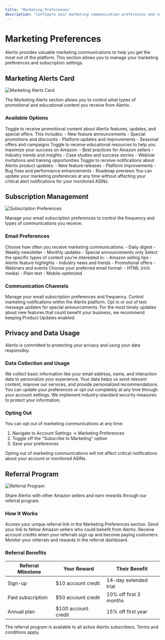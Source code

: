 ```yaml
---
title: 'Marketing Preferences'
description: 'Configure your marketing communication preferences and subscription settings'
---
```


# Marketing Preferences

Alertix provides valuable marketing communications to help you get the most out of the platform. This section allows you to manage your marketing preferences and subscription settings.

## Marketing Alerts Card

<Frame>
  <img src="/images/marketing-alerts.png" alt="Marketing Alerts Card" />
</Frame>

The Marketing Alerts section allows you to control what types of promotional and educational content you receive from Alertix.

### Available Options

<AccordionGroup>
  <Accordion title="Marketing Materials">
    Toggle to receive promotional content about Alertix features, updates, and special offers. This includes:
    - New feature announcements
    - Special promotions and discounts
    - Platform updates and improvements
    - Seasonal offers and campaigns
  </Accordion>
  
  <Accordion title="Educational Content">
    Toggle to receive educational resources to help you maximize your success on Amazon:
    - Best practices for Amazon sellers
    - Industry trends and insights
    - Case studies and success stories
    - Webinar invitations and training opportunities
  </Accordion>
  
  <Accordion title="Product Updates">
    Toggle to receive notifications about Alertix product updates:
    - New feature releases
    - Platform improvements
    - Bug fixes and performance enhancements
    - Roadmap previews
  </Accordion>
</AccordionGroup>

<Info>
  You can update your marketing preferences at any time without affecting your critical alert notifications for your monitored ASINs.
</Info>

## Subscription Management

<Frame>
  <img src="/images/subscription-preferences.png" alt="Subscription Preferences" />
</Frame>

Manage your email subscription preferences to control the frequency and types of communications you receive.

### Email Preferences

<Tabs>
  <Tab title="Frequency">
    Choose how often you receive marketing communications:
    - Daily digest
    - Weekly newsletter
    - Monthly updates
    - Special announcements only
  </Tab>
  
  <Tab title="Content Types">
    Select the specific types of content you're interested in:
    - Amazon selling tips
    - Alertix feature highlights
    - Industry news and trends
    - Promotional offers
    - Webinars and events
  </Tab>
  
  <Tab title="Format">
    Choose your preferred email format:
    - HTML (rich media)
    - Plain text
    - Mobile-optimized
  </Tab>
</Tabs>

### Communication Channels

<CardGroup cols={3}>
  <Card title="Email" icon="envelope">
    Manage your email subscription preferences and frequency.
  </Card>
  <Card title="In-App" icon="bell">
    Control marketing notifications within the Alertix platform.
  </Card>
  <Card title="SMS" icon="mobile">
    Opt in or out of text message updates for special announcements.
  </Card>
</CardGroup>

<Tip>
  For the most timely updates about new features that could benefit your business, we recommend keeping Product Updates enabled.
</Tip>

## Privacy and Data Usage

Alertix is committed to protecting your privacy and using your data responsibly.

### Data Collection and Usage

<Steps>
  <Step title="Information Collected">
    We collect basic information like your email address, name, and interaction data to personalize your experience.
  </Step>
  <Step title="How We Use It">
    Your data helps us send relevant content, improve our services, and provide personalized recommendations.
  </Step>
  <Step title="Your Control">
    You can update your preferences or opt out completely at any time through your account settings.
  </Step>
  <Step title="Data Protection">
    We implement industry-standard security measures to protect your information.
  </Step>
</Steps>

### Opting Out

You can opt out of marketing communications at any time:

1. Navigate to Account Settings → Marketing Preferences
2. Toggle off the "Subscribe to Marketing" option
3. Save your preferences

<Warning>
  Opting out of marketing communications will not affect critical notifications about your account or monitored ASINs.
</Warning>

## Referral Program

<Frame>
  <img src="/images/referral-program.png" alt="Referral Program" />
</Frame>

Share Alertix with other Amazon sellers and earn rewards through our referral program.

### How It Works

<Steps>
  <Step title="Get Your Referral Link">
    Access your unique referral link in the Marketing Preferences section.
  </Step>
  <Step title="Share with Others">
    Send your link to fellow Amazon sellers who could benefit from Alertix.
  </Step>
  <Step title="Earn Rewards">
    Receive account credits when your referrals sign up and become paying customers.
  </Step>
  <Step title="Track Performance">
    Monitor your referrals and rewards in the referral dashboard.
  </Step>
</Steps>

### Referral Benefits

| Referral Milestone | Your Reward | Their Benefit |
|-------------------|-------------|---------------|
| Sign-up | $10 account credit | 14-day extended trial |
| Paid subscription | $50 account credit | 10% off first 3 months |
| Annual plan | $100 account credit | 15% off first year |

<Info>
  The referral program is available to all active Alertix subscribers. Terms and conditions apply.
</Info>
